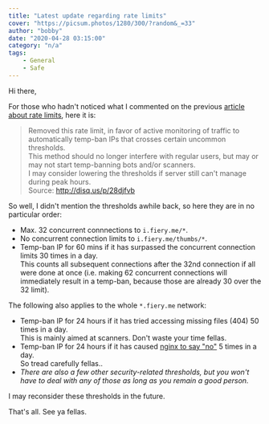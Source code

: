 ```yaml
---
title: "Latest update regarding rate limits"
cover: "https://picsum.photos/1280/300/?random&_=33"
author: "bobby"
date: "2020-04-28 03:15:00"
category: "n/a"
tags:
    - General
    - Safe
---
```


Hi there,

For those who hadn't noticed what I commented on the previous [article about rate limits](/rate-limits), here it is:

> Removed this rate limit, in favor of active monitoring of traffic to automatically temp-ban IPs that crosses certain uncommon thresholds.  
> This method should no longer interfere with regular users, but may or may not start temp-banning bots and/or scanners.  
> I may consider lowering the thresholds if server still can't manage during peak hours.  
> Source: http://disq.us/p/28djfvb

So well, I didn't mention the thresholds awhile back, so here they are in no particular order:

- Max. 32 concurrent connnections to `i.fiery.me/*`.
- No concurrent connection limits to `i.fiery.me/thumbs/*`.
- Temp-ban IP for 60 mins if it has surpassed the concurrent connection limits 30 times in a day.  
This counts all subsequent connections after the 32nd connection if all were done at once (i.e. making 62 concurrent connections will immediately result in a temp-ban, because those are already 30 over the 32 limit).

The following also applies to the whole `*.fiery.me` network:

- Temp-ban IP for 24 hours if it has tried accessing missing files (404) 50 times in a day.  
This is mainly aimed at scanners. Don't waste your time fellas.
- Temp-ban IP for 24 hours if it has caused [nginx to say "no"](https://httpstatusdogs.com/444-no-response) 5 times in a day.  
So tread carefully fellas..
- *There are also a few other security-related thresholds, but you won't have to deal with any of those as long as you remain a good person.*

I may reconsider these thresholds in the future.

That's all. See ya fellas.
